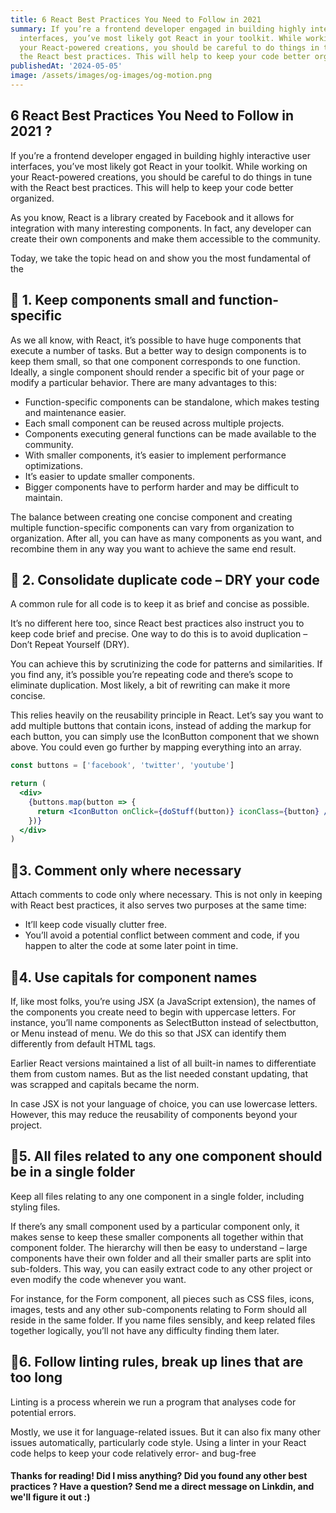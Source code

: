 ```yaml
---
title: 6 React Best Practices You Need to Follow in 2021
summary: If you’re a frontend developer engaged in building highly interactive user
  interfaces, you’ve most likely got React in your toolkit. While working on
  your React-powered creations, you should be careful to do things in tune with
  the React best practices. This will help to keep your code better organized.
publishedAt: '2024-05-05'
image: /assets/images/og-images/og-motion.png
---
```


## 6 React Best Practices You Need to Follow in 2021 ?

If you’re a frontend developer engaged in building highly interactive user
interfaces, you’ve most likely got React in your toolkit. While working on your
React-powered creations, you should be careful to do things in tune with the
React best practices. This will help to keep your code better organized.

As you know, React is a library created by Facebook and it allows for
integration with many interesting components. In fact, any developer can create
their own components and make them accessible to the community.

Today, we take the topic head on and show you the most fundamental of the

## 🐛 1. Keep components small and function-specific

As we all know, with React, it’s possible to have huge components that execute a
number of tasks. But a better way to design components is to keep them small, so
that one component corresponds to one function. Ideally, a single component
should render a specific bit of your page or modify a particular behavior. There
are many advantages to this:

- Function-specific components can be standalone, which makes testing and
  maintenance easier.
- Each small component can be reused across multiple projects.
- Components executing general functions can be made available to the community.
- With smaller components, it’s easier to implement performance optimizations.
- It’s easier to update smaller components.
- Bigger components have to perform harder and may be difficult to maintain.

The balance between creating one concise component and creating multiple
function-specific components can vary from organization to organization. After
all, you can have as many components as you want, and recombine them in any way
you want to achieve the same end result.

## 🔁 2. Consolidate duplicate code – DRY your code

A common rule for all code is to keep it as brief and concise as possible.

It’s no different here too, since React best practices also instruct you to keep
code brief and precise. One way to do this is to avoid duplication – Don’t
Repeat Yourself (DRY).

You can achieve this by scrutinizing the code for patterns and similarities. If
you find any, it’s possible you’re repeating code and there’s scope to eliminate
duplication. Most likely, a bit of rewriting can make it more concise.

This relies heavily on the reusability principle in React. Let’s say you want to
add multiple buttons that contain icons, instead of adding the markup for each
button, you can simply use the IconButton component that we shown above. You
could even go further by mapping everything into an array.

```jsx
const buttons = ['facebook', 'twitter', 'youtube']

return (
  <div>
    {buttons.map(button => {
      return <IconButton onClick={doStuff(button)} iconClass={button} />
    })}
  </div>
)
```

## 📖3. Comment only where necessary

Attach comments to code only where necessary. This is not only in keeping with
React best practices, it also serves two purposes at the same time:

- It’ll keep code visually clutter free.
- You’ll avoid a potential conflict between comment and code, if you happen to
  alter the code at some later point in time.

## 🐫4. Use capitals for component names

If, like most folks, you’re using JSX (a JavaScript extension), the names of the
components you create need to begin with uppercase letters. For instance, you’ll
name components as SelectButton instead of selectbutton, or Menu instead of
menu. We do this so that JSX can identify them differently from default HTML
tags.

Earlier React versions maintained a list of all built-in names to differentiate
them from custom names. But as the list needed constant updating, that was
scrapped and capitals became the norm.

In case JSX is not your language of choice, you can use lowercase letters.
However, this may reduce the reusability of components beyond your project.

## 📁5. All files related to any one component should be in a single folder

Keep all files relating to any one component in a single folder, including
styling files.

If there’s any small component used by a particular component only, it makes
sense to keep these smaller components all together within that component
folder. The hierarchy will then be easy to understand – large components have
their own folder and all their smaller parts are split into sub-folders. This
way, you can easily extract code to any other project or even modify the code
whenever you want.

For instance, for the Form component, all pieces such as CSS files, icons,
images, tests and any other sub-components relating to Form should all reside in
the same folder. If you name files sensibly, and keep related files together
logically, you’ll not have any difficulty finding them later.

## 🔗6. Follow linting rules, break up lines that are too long

Linting is a process wherein we run a program that analyses code for potential
errors.

Mostly, we use it for language-related issues. But it can also fix many other
issues automatically, particularly code style. Using a linter in your React code
helps to keep your code relatively error- and bug-free

#### Thanks for reading! Did I miss anything? Did you found any other best practices ? Have a question? Send me a direct message on Linkdin, and we'll figure it out :)